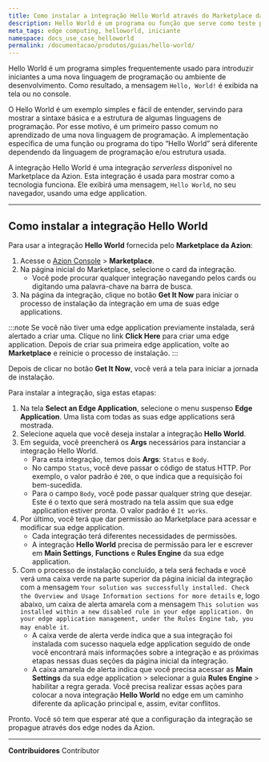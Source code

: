 ```yaml
---
title: Como instalar a integração Hello World através do Marketplace da Azion
description: Hello World é um programa ou função que serve como teste para os novos usuários entenderem a plataforma.
meta_tags: edge computing, helloworld, iniciante
namespace: docs_use_case_helloworld
permalink: /documentacao/produtos/guias/hello-world/
---
```


Hello World é um programa simples frequentemente usado para introduzir iniciantes a uma nova linguagem de programação ou ambiente de desenvolvimento. Como resultado, a mensagem `Hello, World!` é exibida na tela ou no console.

O Hello World é um exemplo simples e fácil de entender, servindo para mostrar a sintaxe básica e a estrutura de algumas linguagens de programação. Por esse motivo, é um primeiro passo comum no aprendizado de uma nova linguagem de programação. A implementação específica de uma função ou programa do tipo “Hello World” será diferente dependendo da linguagem de programação e/ou estrutura usada.

A integração Hello World é uma integração *serverless* disponível no Marketplace da Azion. Esta integração é usada para mostrar como a tecnologia funciona. Ele exibirá uma mensagem, `Hello World`, no seu navegador, usando uma edge application.

---

## Como instalar a integração Hello World

Para usar a integração **Hello World** fornecida pelo **Marketplace da Azion**:

1. Acesse o [Azion Console](/pt-br/documentacao/produtos/guias/como-acessar-o-rtm/) > **Marketplace**.
2. Na página inicial do Marketplace, selecione o card da integração.
   - Você pode procurar qualquer integração navegando pelos cards ou digitando uma palavra-chave na barra de busca.
3. Na página da integração, clique no botão **Get It Now** para iniciar o processo de instalação da integração em uma de suas edge applications.

:::note
Se você não tiver uma edge application previamente instalada, será alertado a criar uma. Clique no link **Click Here** para criar uma edge application. Depois de criar sua primeira edge application, volte ao **Marketplace** e reinicie o processo de instalação.
:::

Depois de clicar no botão **Get It Now**, você verá a tela para iniciar a jornada de instalação. 

Para instalar a integração, siga estas etapas:

1. Na tela **Select an Edge Application**, selecione o menu suspenso **Edge Application**. Uma lista com todas as suas edge applications será mostrada.
2. Selecione aquela que você deseja instalar a integração **Hello World**.
3. Em seguida, você preencherá os **Args** necessários para instanciar a integração Hello World.
   - Para esta integração, temos dois **Args**: `Status` e `Body`.
   - No campo `Status`, você deve passar o código de status HTTP. Por exemplo, o valor padrão é `200`, o que indica que a requisição foi bem-sucedida.
   - Para o campo `Body`, você pode passar qualquer string que desejar. Este é o texto que será mostrado na tela assim que sua edge application estiver pronta. O valor padrão é `It works`.
4. Por último, você terá que dar permissão ao Marketplace para acessar e modificar sua edge application.
   - Cada integração terá diferentes necessidades de permissões.
   - A integração **Hello World** precisa de permissão para ler e escrever em **Main Settings**, **Functions** e **Rules Engine** da sua edge application.
5. Com o processo de instalação concluído, a tela será fechada e você verá uma caixa verde na parte superior da página inicial da integração com a mensagem `Your solution was successfully installed. Check the Overview and Usage Information sections for more details` e, logo abaixo, um caixa de alerta amarela com a mensagem `This solution was installed within a new disabled rule in your edge application. On your edge application management, under the Rules Engine tab, you may enable it`.
    - A caixa verde de alerta verde indica que a sua integração foi instalada com sucesso naquela edge application seguido de onde você encontrará mais informações sobre a integração e as próximas etapas nessas duas seções da página inicial da integração.
    - A caixa amarela de alerta indica que você precisa acessar as **Main Settings** da sua edge application > selecionar a guia **Rules Engine** > habilitar a regra gerada. Você precisa realizar essas ações para colocar a nova integração **Hello World** no edge em um caminho diferente da aplicação principal e, assim, evitar conflitos.

Pronto. Você só tem que esperar até que a configuração da integração se propague através dos edge nodes da Azion.





---


**Contribuidores** <ContributorList>Contributor</ContributorList>
